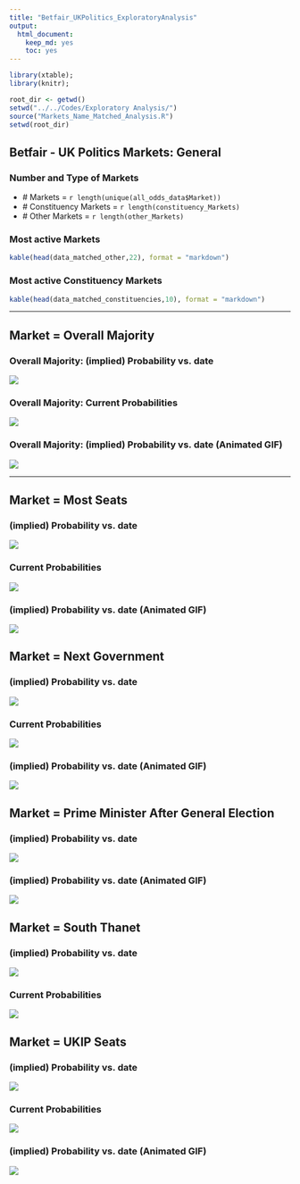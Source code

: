```yaml
---
title: "Betfair_UKPolitics_ExploratoryAnalysis"
output:
  html_document:
    keep_md: yes
    toc: yes
---
```


```r
library(xtable);
library(knitr);

root_dir <- getwd()
setwd("../../Codes/Exploratory Analysis/")
source("Markets_Name_Matched_Analysis.R")
setwd(root_dir)
```

## Betfair - UK Politics Markets: General

### Number and Type of Markets

- \# Markets = `r length(unique(all_odds_data$Market))`
- \# Constituency Markets = `r length(constituency_Markets)`
- \# Other Markets = `r length(other_Markets)`

### Most active Markets

```r
kable(head(data_matched_other,22), format = "markdown")
```

### Most active Constituency Markets

```r
kable(head(data_matched_constituencies,10), format = "markdown")
```

--- 

## Market = Overall Majority

### Overall Majority: (implied) Probability vs. date

![](../../Outputs/Majority Market/Majority_Market_Prob_ErrorbarON.png)

### Overall Majority: Current Probabilities

![](../../Outputs/Majority Market/Majority_Market_Prob_Ternary_Currnet.PNG)

### Overall Majority: (implied) Probability vs. date (Animated GIF)

![](../../Outputs/Majority Market/Majority_Market_Prob_Animated.gif)

---

## Market = Most Seats

### (implied) Probability vs. date

![](../../Outputs/Most Seats Market/Most_Seats_Market_Prob_ErrorbarON.png)

### Current Probabilities

![](../../Outputs/Most Seats Market/Most_Seats_Market_Prob_Ternary_Currnet.PNG)

### (implied) Probability vs. date (Animated GIF)

![](../../Outputs/Most Seats Market/Most_Seats_Market_Prob_Animated.gif)

## Market = Next Government

### (implied) Probability vs. date

![](../../Outputs/Next Government Market/NextGovernment_Market_Prob_ErrorbarON.png)

### Current Probabilities

![](../../Outputs/Next Government Market/NextGovernment_Market_Prob_Ternary_Currnet.PNG)

### (implied) Probability vs. date (Animated GIF)

![](../../Outputs/Next Government Market/NextGovernment_Market_Prob_Animated.gif)


## Market = Prime Minister After General Election

### (implied) Probability vs. date

![](../../Outputs/PM After Election/PM_AfterElection_Market_Prob_ErrorbarON_Top2.png)

### (implied) Probability vs. date (Animated GIF)

![](../../Outputs/PM After Election/PM_AfterElection_Market_Prob_Animated.gif)


## Market = South Thanet

### (implied) Probability vs. date

![](../../Outputs/South Thanet Market/SouthThanet_Market_Prob_ErrorbarOFF.png)

### Current Probabilities

![](../../Outputs/South Thanet Market/SouthThanet_Market_Prob_Ternary_Currnet.PNG)

## Market = UKIP Seats

### (implied) Probability vs. date

![](../../Outputs/UKIP Seats Market/UKIP_Seats_Market_Prob_ErrorbarON.png)

### Current Probabilities

![](../../Outputs/UKIP Seats Market/UKIP_Seats_Market_Prob_Ternary_Currnet.PNG)

### (implied) Probability vs. date (Animated GIF)

![](../../Outputs/UKIP Seats Market/UKIP_Seats_Market_Prob_Animated.gif)







